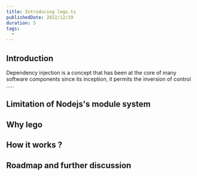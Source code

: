```yaml
---
title: Introducing lego.ts
publishedDate: 2022/12/19
duration: 5
tags:
  -
---
```


## Introduction

Dependency injection is a concept that has been at the core of many software components since its inception, it permits
the inversion of control .....

## Limitation of Nodejs's module system

## Why lego

## How it works ?

## Roadmap and further discussion
